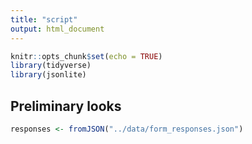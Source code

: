 ```yaml
---
title: "script"
output: html_document
---
```


```r
knitr::opts_chunk$set(echo = TRUE)
library(tidyverse)
library(jsonlite)
```

## Preliminary looks

```r
responses <- fromJSON("../data/form_responses.json")


```

